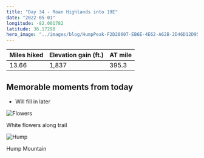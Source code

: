 ```yaml
---
title: "Day 34 - Roan Highlands into 19E"
date: "2022-05-01"
longitude: -82.001782
latitude: 36.17298
hero_image: "../images/blog/HumpPeak-F2D28607-EB6E-4E62-A62B-2D46D12D95FD-20220515125145.png"
---
```


| Miles hiked | Elevation gain (ft.) | AT mile |
| ----------- | -------------- | -------- |
| 13.66 | 1,837 | 395.3 |

## Memorable moments from today
- Will fill in later

![Flowers](../images/blog/Flowers-F2D28607-EB6E-4E62-A62B-2D46D12D95FD-20220515125626.png)

<figcaption>White flowers along trail</figcaption>

![Hump](../images/blog/Hump-F2D28607-EB6E-4E62-A62B-2D46D12D95FD-20220515125637.png)

<figcaption>Hump Mountain</figcaption>
